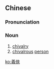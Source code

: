 {{also|义侠}}
==Chinese==
{{zh-forms|s=义侠}}

===Pronunciation===
{{zh-pron
|m=yìxiá
|mn=gī-kiap
|cat=n
}}

===Noun===
{{zh-noun}}

# [[chivalry]]
# [[chivalrous]] [[person]]

[[ko:義俠]]